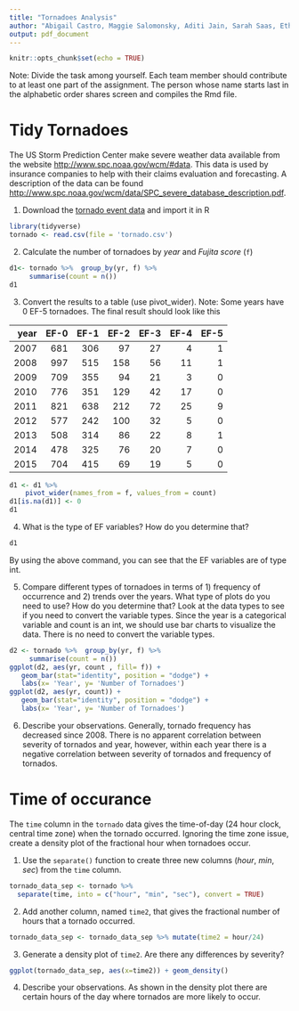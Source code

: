 ```yaml
---
title: "Tornadoes Analysis"
author: "Abigail Castro, Maggie Salomonsky, Aditi Jain, Sarah Saas, Ethan Thurmond"
output: pdf_document
---
```


```r
knitr::opts_chunk$set(echo = TRUE)
```

Note: Divide the task among yourself. Each team member should contribute to at least one part of the assignment. The person whose name starts last in the alphabetic order shares screen and compiles the Rmd file. 

# Tidy Tornadoes

The US Storm Prediction Center make severe weather data available from the website <http://www.spc.noaa.gov/wcm/#data>. This data is used by insurance companies to help with their claims evaluation and forecasting. A description of the data can be found <http://www.spc.noaa.gov/wcm/data/SPC_severe_database_description.pdf>.


1.  Download the [tornado event data](https://drive.google.com/file/d/1x0T23hAyGZfBvMFw-nbqwj01VnT9snFY/view?usp=sharing>) and import it in R
```r
library(tidyverse)
tornado <- read.csv(file = 'tornado.csv')
```


2.  Calculate the number of tornadoes by *year* and *Fujita score* (`f`) 
```r
d1<- tornado %>%  group_by(yr, f) %>%
     summarise(count = n())
d1

```


3.  Convert the results to a table (use pivot_wider). Note: Some years have 0 EF-5 tornadoes. The final result should look like this

|   year| EF-0| EF-1| EF-2| EF-3| EF-4| EF-5|
|----:|----:|----:|----:|----:|----:|----:|
| 2007|  681|  306|   97|   27|    4|    1|
| 2008|  997|  515|  158|   56|   11|    1|
| 2009|  709|  355|   94|   21|    3|    0|
| 2010|  776|  351|  129|   42|   17|    0|
| 2011|  821|  638|  212|   72|   25|    9|
| 2012|  577|  242|  100|   32|    5|    0|
| 2013|  508|  314|   86|   22|    8|    1|
| 2014|  478|  325|   76|   20|    7|    0|
| 2015|  704|  415|   69|   19|    5|    0|   

```r
d1 <- d1 %>%
    pivot_wider(names_from = f, values_from = count)
d1[is.na(d1)] <- 0
d1
```



4. What is the type of EF variables? How do you determine that?
```r
d1
```
By using the above command, you can see that the EF variables are of type int.

5. Compare different types of tornadoes in terms of 1) frequency of occurrence and 2) trends over the years. What type of plots do you need to use? How do you determine that? Look at the data types to see if you need to convert the variable types.
Since the year is a categorical variable and count is an int, we should use bar charts to visualize the data.
There is no need to convert the variable types.
```r
d2 <- tornado %>%  group_by(yr, f) %>%
     summarise(count = n())
ggplot(d2, aes(yr, count , fill= f)) +
   geom_bar(stat="identity", position = "dodge") +
   labs(x= 'Year', y= 'Number of Tornadoes')
ggplot(d2, aes(yr, count)) +
   geom_bar(stat="identity", position = "dodge") +
   labs(x= 'Year', y= 'Number of Tornadoes')
```


6. Describe your observations.
Generally, tornado frequency has decreased since 2008. 
There is no apparent correlation between severity of tornados and year, however, within each year there is a negative correlation between severity of tornados and frequency of tornados. 


# Time of occurance
The `time` column in the `tornado` data gives the time-of-day (24 hour clock, central time zone) when the tornado occurred. Ignoring the time zone issue, create a density plot of the fractional hour when tornadoes occur. 

1. Use the `separate()` function to create three new columns (*hour*, *min*, *sec*) from the `time` column. 
```r
tornado_data_sep <- tornado %>% 
  separate(time, into = c("hour", "min", "sec"), convert = TRUE)
```


2. Add another column, named `time2`, that gives the fractional number of hours that a tornado occurred. 
```r
tornado_data_sep <- tornado_data_sep %>% mutate(time2 = hour/24)

```

    
3. Generate a density plot of `time2`. Are there any differences by severity? 
```r
ggplot(tornado_data_sep, aes(x=time2)) + geom_density()
```


4. Describe your observations. 
As shown in the density plot there are certain hours of the day where tornados are more likely to occur.



